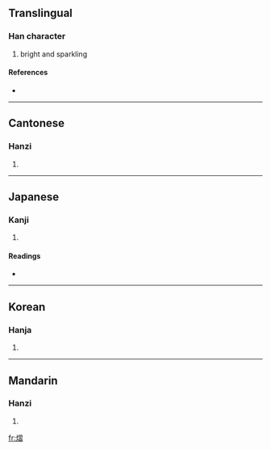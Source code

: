 ==Translingual==

===Han character===
{{Han char|rn=86|rad=火|as=11|sn=15|four=9786<sub>2</sub>|canj=火尸一日 (FSMA)}}

# bright and sparkling

====References====
* {{Han ref|kx=0680.220|dkj=19333|dj=1092.010|hdz=32230.030|uh=71A0|ud=29088|bh=E666|bd=58982}}

----

==Cantonese==

===Hanzi===
{{yue-hanzi|jyut=|y=yap1}}

# {{defn|Cantonese}}

----

==Japanese==

===Kanji===
{{ja-kanji|grade=|rs=火11}}

# {{defn|Japanese}}

====Readings====
* {{ja-readings|on=[[ゆう]] (yū), [[しゅう]] (shū), [[じゅう]] (jū)|kun=[[ひがり]] (higari)}}

----

==Korean==

===Hanja===
{{ko-hanja|hangeul=습|eumhun=|rv=seup|mr=sŭp|y=sup}}

# {{defn|Korean}}

----

==Mandarin==

===Hanzi===
{{cmn-hanzi|pin=[[wèi]] ([[wei4]]), [[yì]] ([[yi4]]), [[yù]] ([[yu4]])|wg=wei<sup>4</sup>, i<sup>4</sup>, yü<sup>4</sup>}}

# {{defn|Mandarin}}

[[fr:熠]]